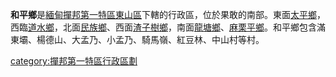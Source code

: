 {{Unreferenced|time=2022-05-17T09:29:31+00:00}}
'''和平鄉'''是[[緬甸|緬甸]][[撣邦第一特區|撣邦第一特區]][[東山區_(果敢縣)|東山區]]下轄的行政區，位於果敢的南部。東面[[太平鄉_(果敢縣)|太平鄉]]，西臨[[道水鄉|道水鄉]]，北面[[民族鄉_(果敢縣)|民族鄉]]、西面[[渣子樹鄉|渣子樹鄉]]，南面[[龍塘鄉|龍塘鄉]]、[[麻栗平鄉|麻栗平鄉]]。和平鄉包含滿東壩、楊德山、大孟乃、小孟乃、騎馬嶺、紅豆林、中山村等村。

{{Myanmar-stub}}

[[category:撣邦第一特區行政區劃|category:撣邦第一特區行政區劃]]